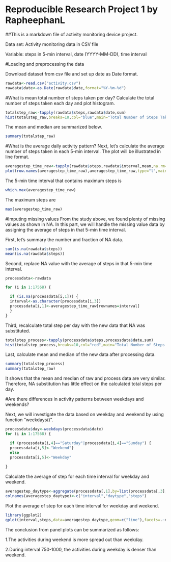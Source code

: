 Reproducible Research Project 1 by RapheephanL
===========================================================

##This is a markdown file of activity monitoring device project.


Data set: Activity monitoring data in CSV file

Variable: steps in 5-min interval, date (YYYY-MM-DD), time interval

#Loading and preprocessing the data

Download dataset from csv file and set up date as Date format.

```{r,echo=TRUE}
rawdata<-read.csv("activity.csv")
rawdata$date<-as.Date(rawdata$date,format="%Y-%m-%d")
```
#What is mean total number of steps taken per day?
Calculate the total number of steps taken each day and plot histogram.

```{r}
totalstep_raw<-tapply(rawdata$steps,rawdata$date,sum)
hist(totalstep_raw,breaks=10,col="blue",main="Total Number of Steps Taken Each Day Histogram",xlim=c(0,25000),xlab="Total Number of Steps Taken Each Day")
```

The mean and median are summarized below.

```{r}
summary(totalstep_raw)
```
#What is the average daily activity pattern?
Next, let's calculate the average number of steps taken in each 5-min interval. The plot will be illustrated in line format.

```{r}
averagestep_time_raw<-tapply(rawdata$steps,rawdata$interval,mean,na.rm=TRUE)
plot(row.names(averagestep_time_raw),averagestep_time_raw,type="l",main="Average Steps in Each 5-Min Interval",xlab="The 5-Min Time Interval",ylab="Average Steps",col="green",lwd="3")
```

The 5-min time interval that contains maximum steps is
```{r}
which.max(averagestep_time_raw)
```
The maximum steps are 
```{r}
max(averagestep_time_raw)
```
#Imputing missing values
From the study above, we found plenty of missing values as shown in NA. In this part, we will handle the missing value data by assigning the average of steps in that 5-min time interval.

First, let's summary the number and fraction of NA data.

```{r}
sum(is.na(rawdata$steps))
mean(is.na(rawdata$steps))
```
Second, replace NA value with the average of steps in that 5-min time interval.
```{r}
processdata<-rawdata

for (i in 1:17568) {

  if (is.na(processdata[i,1])) {
  interval<-as.character(processdata[i,3])  
  processdata[i,1]<-averagestep_time_raw[rownames=interval]  
  }
}
```

Third, recalculate total step per day with the new data that NA was substituted.
```{r}
totalstep_process<-tapply(processdata$steps,processdata$date,sum)
hist(totalstep_process,breaks=10,col="red",main="Total Number of Steps Taken Each Day Histogram After Substitute NA",xlim=c(0,25000),xlab="Total Number of Steps Taken Each Day")
```

Last, calculate mean and median of the new data after processing data.

```{r}
summary(totalstep_process)
summary(totalstep_raw)
```
It shows that the mean and median of raw and process data are very similar. Therefore, NA substitution has little effect on the calculated total steps per day.

#Are there differences in activity patterns between weekdays and weekends?

Next, we will investigate the data based on weekday and weekend by using function "weekdays()".

```{r}
processdata$day<-weekdays(processdata$date)
for (i in 1:17568) {

  if (processdata[i,4]=="Saturday"|processdata[i,4]=="Sunday") {
  processdata[i,5]<-"Weekend"}
  else 
  processdata[i,5]<-"Weekday"
  
}
```
Calculate the average of step for each time interval for weekday and weekend.
```{r}
averagestep_daytype<-aggregate(processdata[,1],by=list(processdata[,3],processdata[,5]),FUN=mean)
colnames(averagestep_daytype)<-c("interval","daytype","steps")
``` 
Plot the average of step for each time interval for weekday and weekend.
```{r}
library(ggplot2)
qplot(interval,steps,data=averagestep_daytype,geom=c("line"),facets=.~daytype,main="Average Number of Step in Each Time Interval",xlab="The 5-Min Time Interval",ylab="Average Step Number")
``` 

The conclusion from panel plots can be summarized as follows:

1.The activities during weekend is more spread out than weekday.

2.During interval 750-1000, the activities during weekday is denser than weekend.